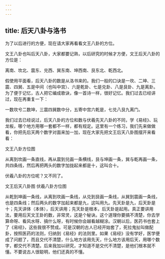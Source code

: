 ```yaml
---
---
---
```

title: 后天八卦与洛书
---




为了以后进行的方便，现在请大家再看看文王八卦的方位。

文王八卦也叫后天八卦，大家都要记熟，以后研究的时候才方便，文王后天八卦的方位是：

离南、坎北、震东、兑西、巽东南、坤西南、艮东北、乾西北。

假使用平面看，后天八卦的数是从洛书来的。我们一般的口诀是一坎、二坤、三震、四巽、五是中间（也叫中宫）、六是乾卦、七是兑卦、八是艮卦、九是离卦。为了便于记忆，古人把它编成歌诀，像一首诗一样，很好记忆。我们过去已经讲过，现在再重复一下：

一数坎兮二数坤，三震四巽数中分，五寄中宫六乾是，七兑八艮九离门。

我们过去已经说过，后天八卦的方位和数与伏羲先天八卦的不同，学《易经》、玩龙板，哪个地方用哪一套都不一样，都有规定。这里有一个练习，我们先来做做看，你把先后天两个数字对面来加一加，现在大家先把文王后天八卦图摆开来看看：



文王八卦方位图

从离到坎画一条直线，再从震到兑画一条横线，艮与坤画一条，巽与乾再画一条，共四条线，然后再把两头的数字加拢起来都是十，这叫合十。

伏羲八卦的方位呢？又不同了。



文王后天八卦图 伏羲八卦方位图

从乾到坤画一条线，从离到坎画一条线，从兑到艮画一条线，从巽到震画一条线，也是四条线；然后两头的数字加起来都是九，这叫用九。先天卦是九，后天卦是十；先天讲体（本体），后天讲用；先天卦是根本，后天卦是起用。真正要讲用法，要用后天文王卦的数，非常灵，这是个秘诀。这个道理你要搞不清楚，你去学算命呀、看风水呀、搞什么呀，有时候你会越看越糊涂。汉朝以后，医药书也套上了《易经》，这些我很不赞成。可是汉朝的古人已经开始套了，死拉鬼扯叫做配卦，按照医药的法则，归纳到《易经》的法则里。如果《易经》没有学好，医学便成了问题了，而且交代不清楚，什么地方该用先天，什么地方该用后天，用哪个数字，都交代不清楚。后来我加以研究，才知道不是交代不清楚，是他们根本就不懂。不要说古人很聪明，他们还真的不懂。